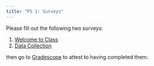 ```yaml
---
title: "PS 1: Surveys"
---
```


Please fill out the following two surveys:

1. [Welcome to Class](https://forms.gle/oS7uKfKRvPwj1DbBA)
1. [Data Collection](https://forms.gle/aEVYreH3XxUmZovf8)

then go to [Gradescope](https://www.gradescope.com/courses/416233) to attest to having completed them.